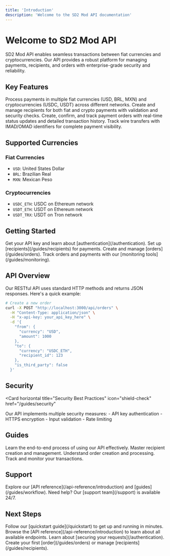 ```yaml
---
title: 'Introduction'
description: 'Welcome to the SD2 Mod API documentation'
---
```


# Welcome to SD2 Mod API

SD2 Mod API enables seamless transactions between fiat currencies and cryptocurrencies. Our API provides a robust platform for managing payments, recipients, and orders with enterprise-grade security and reliability.

## Key Features

<CardGroup cols={2}>
  <Card title="Fiat & Crypto Support" icon="money-bill-transfer">
    Process payments in multiple fiat currencies (USD, BRL, MXN) and
    cryptocurrencies (USDC, USDT) across different networks.
  </Card>
  <Card title="Recipient Management" icon="users">
    Create and manage recipients for both fiat and crypto payments with
    validation and security checks.
  </Card>
  <Card title="Order Processing" icon="file-invoice-dollar">
    Create, confirm, and track payment orders with real-time status updates and
    detailed transaction history.
  </Card>
  <Card title="Payment Identifiers" icon="receipt">
    Track wire transfers with IMAD/OMAD identifiers for complete payment
    visibility.
  </Card>
</CardGroup>

## Supported Currencies

### Fiat Currencies

- `USD`: United States Dollar
- `BRL`: Brazilian Real
- `MXN`: Mexican Peso

### Cryptocurrencies

- `USDC_ETH`: USDC on Ethereum network
- `USDT_ETH`: USDT on Ethereum network
- `USDT_TRX`: USDT on Tron network

## Getting Started

<Steps>
  <Step title="Authentication">
    Get your API key and learn about [authentication](/authentication).
  </Step>
  <Step title="Create Recipients">
    Set up [recipients](/guides/recipients) for payments.
  </Step>
  <Step title="Process Orders">
    Create and manage [orders](/guides/orders).
  </Step>
  <Step title="Monitor Transactions">
    Track orders and payments with our [monitoring tools](/guides/monitoring).
  </Step>
</Steps>

## API Overview

Our RESTful API uses standard HTTP methods and returns JSON responses. Here's a quick example:

```bash
# Create a new order
curl -X POST "http://localhost:3000/api/orders" \
  -H "Content-Type: application/json" \
  -H "x-api-key: your_api_key_here" \
  -d '{
    "from": {
      "currency": "USD",
      "amount": 1000
    },
    "to": {
      "currency": "USDC_ETH",
      "recipient_id": 123
    },
    "is_third_party": false
  }'
```

## Security

<Card
  horizontal
  title="Security Best Practices"
  icon="shield-check"
  href="/guides/security"
>
  Our API implements multiple security measures: - API key authentication -
  HTTPS encryption - Input validation - Rate limiting
</Card>

## Guides

<CardGroup cols={2}>
  <Card
    title="Complete Workflow"
    icon="diagram-project"
    href="/guides/workflow"
  >
    Learn the end-to-end process of using our API effectively.
  </Card>
  <Card title="Recipients Guide" icon="user-group" href="/guides/recipients">
    Master recipient creation and management.
  </Card>
  <Card title="Orders Guide" icon="file-invoice" href="/guides/orders">
    Understand order creation and processing.
  </Card>
  <Card title="Monitoring Guide" icon="chart-line" href="/guides/monitoring">
    Track and monitor your transactions.
  </Card>
</CardGroup>

## Support

<CardGroup cols={2}>
  <Card title="Documentation" icon="book">
    Explore our [API reference](/api-reference/introduction) and
    [guides](/guides/workflow).
  </Card>
  <Card title="Help & Support" icon="headset">
    Need help? Our [support team](/support) is available 24/7.
  </Card>
</CardGroup>

## Next Steps

<Steps>
  <Step title="Read the Quickstart Guide">
    Follow our [quickstart guide](/quickstart) to get up and running in minutes.
  </Step>
  <Step title="Explore the API">
    Browse the [API reference](/api-reference/introduction) to learn about all
    available endpoints.
  </Step>
  <Step title="Understand Authentication">
    Learn about [securing your requests](/authentication).
  </Step>
  <Step title="Start Building">
    Create your first [order](/guides/orders) or manage
    [recipients](/guides/recipients).
  </Step>
</Steps>
